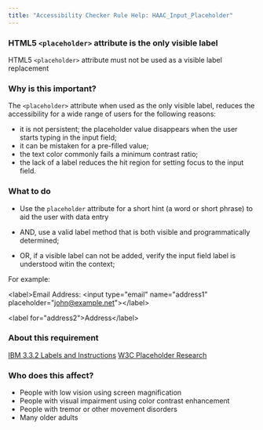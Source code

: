 ```yaml
---
title: "Accessibility Checker Rule Help: HAAC_Input_Placeholder"
---
```


<div className="toolHelp">
<Row>
<Column colLg={16} colMd={8} colSm={4} className="toolHead">

### HTML5 `<placeholder>` attribute is the only visible label

<div id="locLevel"></div>

HTML5 `<placeholder>` attribute must not be used as a visible label replacement

</Column>
</Row>
<Row>
<Column colLg={11} colMd={5} colSm={4} className="toolMain">

### Why is this important?

The `<placeholder>` attribute when used as the only visible label, reduces the accessibility for a wide range of users for the following reasons:
 * it is not persistent; the placeholder value disappears when the user starts typing in the input field;
 * it can be mistaken for a pre-filled value;
 * the text color commonly fails a minimum contrast ratio;
 * the lack of a label reduces the hit region for setting focus to the input field.

<div id="locSnippet"></div>

### What to do


 * Use the `placeholder` attribute for a short hint (a word or short phrase) to aid the user with data entry

 * AND, use a valid label method that is both visible and programmatically determined;

* OR, if a visible label can not be added, verify the input field label is understood witin the context;

For example:

<CodeSnippet type="single" light={true}>&lt;label&gt;Email Address: &lt;input type="email" name="address1" placeholder="john@example.net"&gt;&lt;/label&gt;</CodeSnippet>

<CodeSnippet type="single" light={true}>&lt;label for="address2"&gt;Address&lt;/label&gt;</CodeSnippet>

</Column>
<Column colLg={5} colMd={3} colSm={4} className="toolLeft">

### About this requirement

[IBM 3.3.2 Labels and Instructions](https://www.ibm.com/able/guidelines/ci162/labels_or_instructions.html)
[W3C Placeholder Research](https://www.w3.org/WAI/GL/low-vision-a11y-tf/wiki/Placeholder_Research)

### Who does this affect?

* People with low vision using screen magnification
* People with visual impairment using color contrast enhancement
* People with tremor or other movement disorders
* Many older adults

</Column>
</Row>
</div>

